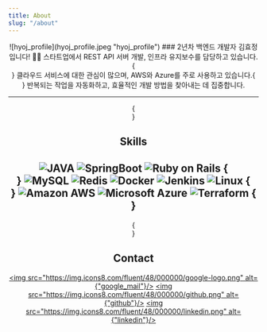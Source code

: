 ```yaml
---
title: About
slug: "/about"
---
```


<center>
![hyoj_profile](hyoj_profile.jpeg "hyoj_profile")
### 2년차 백엔드 개발자 김효정 입니다! 🙇‍♀️
스타트업에서 REST API 서버 개발, 인프라 유지보수를 담당하고 있습니다.{<br/>}
클라우드 서비스에 대한 관심이 많으며, AWS와 Azure를 주로 사용하고 있습니다.{<br/>}
반복되는 작업을 자동화하고, 효율적인 개발 방법을 찾아내는 데 집중합니다.

---
{<br/>}
## Skills
![JAVA](https://img.shields.io/badge/JAVA-F96F29?style=for-the-badge&logo=coffeescript&logoColor=white)
![SpringBoot](https://img.shields.io/badge/SpringBoot-6DB33F?style=for-the-badge&logo=springboot&logoColor=white)
![Ruby on Rails](https://img.shields.io/badge/Ruby%20on%20Rails-CC0000?style=for-the-badge&logo=rubyonrails&logoColor=white)
{<br/>}
![MySQL](https://img.shields.io/badge/MySQL-4479A1?style=for-the-badge&logo=mysql&logoColor=white)
![Redis](https://img.shields.io/badge/Redis-DC382D?style=for-the-badge&logo=redis&logoColor=white)
![Docker](https://img.shields.io/badge/Docker-2496ED?style=for-the-badge&logo=docker&logoColor=white)
![Jenkins](https://img.shields.io/badge/Jenkins-D24939?style=for-the-badge&logo=jenkins&logoColor=white)
![Linux](https://img.shields.io/badge/Linux-FCC624?style=for-the-badge&logo=linux&logoColor=white)
{<br/>}
![Amazon AWS](https://img.shields.io/badge/Amazon%20AWS-232F3E?style=for-the-badge&logo=amazonaws&logoColor=white)
![Microsoft Azure](https://img.shields.io/badge/Azure-0089D6?style=for-the-badge&logo=microsoftazure&logoColor=white)
![Terraform](https://img.shields.io/badge/Terraform-7B42BC?style=for-the-badge&logo=terraform&logoColor=white)
{<br/>}
---
{<br/>}
## Contact
[<img src="https://img.icons8.com/fluent/48/000000/google-logo.png" alt={"google_mail"}/>](mailto:gywjd5251@gmail.com)
[<img src="https://img.icons8.com/fluent/48/000000/github.png" alt={"github"}/>](https://github.com/hcgo97/)
[<img src="https://img.icons8.com/fluent/48/000000/linkedin.png" alt={"linkedin"}/>](https://www.linkedin.com/in/hyoj/)
</center>
